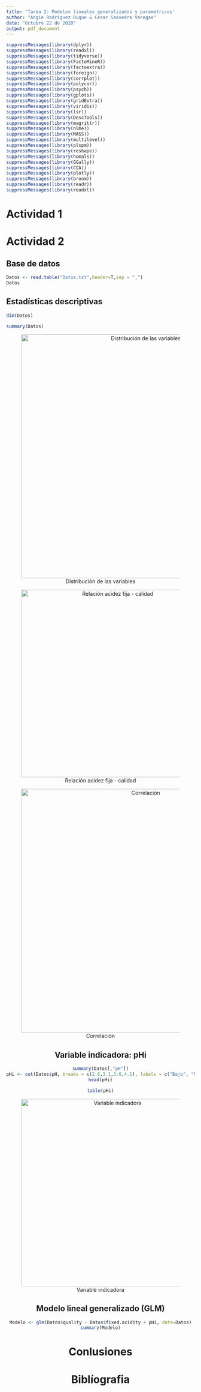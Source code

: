 ```yaml
---
title: 'Tarea 2: Modelos lineales generalizados y paramétricos'
author: "Angie Rodriguez Duque & Cesar Saavedra Vanegas"
date: "Octubre 22 de 2020"
output: pdf_document
---
```

```r
suppressMessages(library(dplyr))
suppressMessages(library(readxl))
suppressMessages(library(tidyverse))
suppressMessages(library(FactoMineR))
suppressMessages(library(factoextra))
suppressMessages(library(foreign))
suppressMessages(library(corrplot))
suppressMessages(library(polycor))
suppressMessages(library(psych))
suppressMessages(library(gplots))
suppressMessages(library(gridExtra))
suppressMessages(library(viridis))
suppressMessages(library(lsr))
suppressMessages(library(DescTools))
suppressMessages(library(magrittr))
suppressMessages(library(nlme))
suppressMessages(library(MASS))
suppressMessages(library(multilevel))
suppressMessages(library(plspm))
suppressMessages(library(reshape))
suppressMessages(library(homals))
suppressMessages(library(GGally))
suppressMessages(library(CCA))
suppressMessages(library(plotly))
suppressMessages(library(broom))
suppressMessages(library(readr))
suppressMessages(library(readxl))
```

# Actividad 1

## 

# Actividad 2

## Base de datos 

```r
Datos <- read.table("Datos.txt",header=T,sep = ",")
Datos
```


## Estadísticas descriptivas

```r
dim(Datos)
```


```r
summary(Datos)
```

<center>
![Distribución de las variables](G1.png "Regresión local"){width=650px}

<center>
![Relación acidez fija - calidad](G2.png "Regresión local"){width=500px}

<center>
![Correlación](G4.png "Regresión local"){width=650px}


## Variable indicadora: pHi 

```r
summary(Datos[,"pH"])
pHi <- cut(Datos$pH, breaks = c(2.6,3.1,3.6,4.1), labels = c("Bajo", "Medio", "Alto"))
head(pHi)
```

```r
table(pHi)

```

<center>
![Variable indicadora](G3.png "Regresión local"){width=500px}

## Modelo lineal generalizado (GLM)

```r
Modelo <- glm(Datos$quality ~ Datos$fixed.acidity + pHi, data=Datos)
summary(Modelo)

```


# Conlusiones

# Biblíografia 
